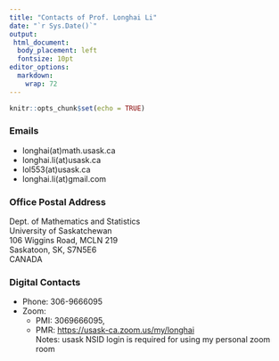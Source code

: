 ```yaml
---
title: "Contacts of Prof. Longhai Li"
date: "`r Sys.Date()`"
output: 
 html_document:
  body_placement: left
  fontsize: 10pt
editor_options: 
  markdown: 
    wrap: 72
---
```


```r
knitr::opts_chunk$set(echo = TRUE)
```

### Emails

-   longhai(at)math.usask.ca
-   longhai.li(at)usask.ca
-   lol553(at)usask.ca
-   longhai.li(at)gmail.com

### Office Postal Address

```{=html}
Dept. of Mathematics and Statistics<br>
University of Saskatchewan<br> 
106 Wiggins Road, MCLN 219<br> 
Saskatoon, SK, S7N5E6<br>
CANADA
```

### Digital Contacts
-   Phone: 306-9666095
-   Zoom:
    -   PMI: 3069666095,
    -   PMR: <https://usask-ca.zoom.us/my/longhai><br>
    Notes: usask NSID login is required for using my personal zoom room

